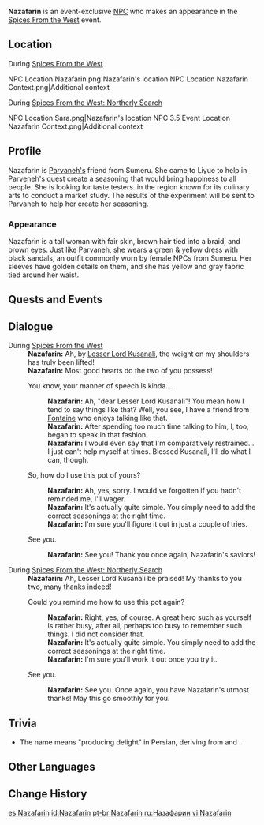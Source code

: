 {{Character Infobox
|type             = Event NPC
|image            = NPC Nazafarin.png
|region           = Sumeru
|location         = Liyue
}}
'''Nazafarin''' is an event-exclusive [[NPC]] who makes an appearance in the [[Spices From the West]] event.

==Location==
;During [[Spices From the West/2022-05-14|Spices From the West]]
<gallery>
NPC Location Nazafarin.png|Nazafarin's location
NPC Location Nazafarin Context.png|Additional context
</gallery>
;During [[Spices From the West: Northerly Search]]
<gallery>
NPC Location Sara.png|Nazafarin's location
NPC 3.5 Event Location Nazafarin Context.png|Additional context
</gallery>

==Profile==
Nazafarin is [[Parvaneh|Parvaneh's]] friend from Sumeru.  She came to Liyue to help in Parveneh's quest create a seasoning that would bring happiness to all people. She is looking for taste testers. in the region known for its culinary arts to conduct a market study.  The results of the experiment will be sent to Parvaneh to help her create her seasoning.

===Appearance===
Nazafarin is a tall woman with fair skin, brown hair tied into a braid, and brown eyes. Just like Parvaneh, she wears a green & yellow dress with black sandals, an outfit commonly worn by female NPCs from Sumeru. Her sleeves have golden details on them, and she has yellow and gray fabric tied around her waist.

==Quests and Events==
{{Quests and Events}}

==Dialogue==
{{Dialogue Start}}
;During [[Spices From the West/2022-05-14|Spices From the West]]
:'''Nazafarin:''' Ah, by [[Lesser Lord Kusanali]], the weight on my shoulders has truly been lifted!
:'''Nazafarin:''' Most good hearts do the two of you possess!
:{{DIcon}} You know, your manner of speech is kinda...
::'''Nazafarin:''' Ah, "dear Lesser Lord Kusanali"! You mean how I tend to say things like that? Well, you see, I have a friend from [[Fontaine]] who enjoys talking like that.
::'''Nazafarin:''' After spending too much time talking to him, I, too, began to speak in that fashion.
::'''Nazafarin:''' I would even say that I'm comparatively restrained... I just can't help myself at times. Blessed Kusanali, I'll do what I can, though.
:{{DIcon}} So, how do I use this pot of yours?
::'''Nazafarin:''' Ah, yes, sorry. I would've forgotten if you hadn't reminded me, I'll wager.
::'''Nazafarin:''' It's actually quite simple. You simply need to add the correct seasonings at the right time.
::'''Nazafarin:''' I'm sure you'll figure it out in just a couple of tries.
:{{DIcon}} See you.
::'''Nazafarin:''' See you! Thank you once again, Nazafarin's saviors!

;During [[Spices From the West: Northerly Search]]
:'''Nazafarin:''' Ah, Lesser Lord Kusanali be praised! My thanks to you two, many thanks indeed!
:{{DIcon}} Could you remind me how to use this pot again?
::'''Nazafarin:''' Right, yes, of course. A great hero such as yourself is rather busy, after all, perhaps too busy to remember such things. I did not consider that.
::'''Nazafarin:''' It's actually quite simple. You simply need to add the correct seasonings at the right time.
::'''Nazafarin:''' I'm sure you'll work it out once you try it.
:{{DIcon}} See you.
::'''Nazafarin:''' See you. Once again, you have Nazafarin's utmost thanks! May this go smoothly for you.
{{Dialogue End}}

==Trivia==
* The name {{Lang|Nazafarin|fa=نازآفرین}} means "producing delight" in Persian, deriving from {{Lang|mini=1|fa={{wt|ناز||Persian}}|fa_rm=naz|fa_tl=delight}} and {{Lang|mini=1|fa={{wt|آفریدن|آفرین|Persian}}|fa_rm=afarin|fa_tl=creating}}.

==Other Languages==
{{Other Languages|default_hidden = 1
|en      = Nazafarin
|zhs     = 娜扎法琳
|zhs_rm  = Nàzhāfǎlín
|zht     = 娜扎法琳
|zht_rm  = Nàzhāfǎlín
|ja      = ナザファリン
|ja_rm   = Nazafarin
|ko      = 나자파린
|es      = Nazafarin
|fr      = Nazafarin
|ru      = Назафарин
|th      = Nazafarin
|vi      = Nazafarin
|de      = Nazafarin
|id      = Nazafarin
|pt      = Nazafarin
}}

==Change History==
{{Change History|2.6}}
<!--
==References==
{{Reflist}}
-->

[[es:Nazafarin]]
[[id:Nazafarin]]
[[pt-br:Nazafarin]]
[[ru:Назафарин]]
[[vi:Nazafarin]]